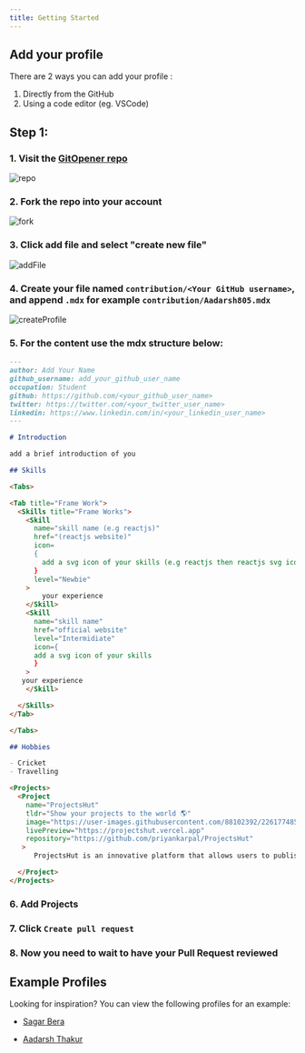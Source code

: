 ```yaml
---
title: Getting Started
---
```


## Add your profile

There are 2 ways you can add your profile :

1. Directly from the GitHub
2. Using a code editor (eg. VSCode)

## Step 1:

### 1. Visit the [GitOpener repo](https://github.com/pbclife/gitopener.vercel.app)

![repo](https://user-images.githubusercontent.com/95094057/218765545-f6586a18-c194-42d5-a5aa-45cf42e5b5ee.png)

### 2. Fork the repo into your account

![fork](https://user-images.githubusercontent.com/95094057/218765603-c65a2a08-b234-4c5f-871f-c6e8a73fe299.png)

### 3. Click add file and select "create new file"

![addFile](https://user-images.githubusercontent.com/95094057/218765622-86d41908-343d-403f-891e-4a8e0b035ce3.png)

### 4. Create your file named `contribution/<Your GitHub username>`, and append `.mdx` for example `contribution/Aadarsh805.mdx`

![createProfile](https://user-images.githubusercontent.com/95094057/218765648-f408a8f0-efa3-4c81-97c9-810db37f7235.png)

### 5. For the content use the mdx structure below:

```markdown github_username.mdx
---
author: Add Your Name
github_username: add_your_github_user_name
occupation: Student
github: https://github.com/<your_github_user_name>
twitter: https://twitter.com/<your_twitter_user_name>
linkedin: https://www.linkedin.com/in/<your_linkedin_user_name>
---

# Introduction

add a brief introduction of you

## Skills

<Tabs>

<Tab title="Frame Work">
  <Skills title="Frame Works">
    <Skill
      name="skill name (e.g reactjs)"
      href="(reactjs website)"
      icon=
      {
        add a svg icon of your skills (e.g reactjs then reactjs svg icon code)
      }
      level="Newbie" 
    >
        your experience
    </Skill>
    <Skill
      name="skill name"
      href="official website"
      level="Intermidiate"
      icon={
      add a svg icon of your skills
      }
    >
   your experience
    </Skill>

  </Skills>
</Tab>

</Tabs>

## Hobbies

- Cricket
- Travelling

<Projects>
  <Project
    name="ProjectsHut"
    tldr="Show your projects to the world 🌎"
    image="https://user-images.githubusercontent.com/88102392/226177485-bc8d9521-099f-415f-b3bb-ba88ef4475aa.png"
    livePreview="https://projectshut.vercel.app"
    repository="https://github.com/priyankarpal/ProjectsHut"
   >
      ProjectsHut is an innovative platform that allows users to publish their projects for free. It's designed to provide a space for individuals to showcase their work and connect with a global audience.

  </Project>
</Projects>
```

### 6. Add Projects

### 7. Click `Create pull request`

### 8. Now you need to wait to have your Pull Request reviewed

## Example Profiles

Looking for inspiration? You can view the following profiles for an example:

- [Sagar Bera](https://gitopener.vercel.app/contributors/sboy99)

- [Aadarsh Thakur](https://gitopener.vercel.app/contributors/Aadarsh805)
